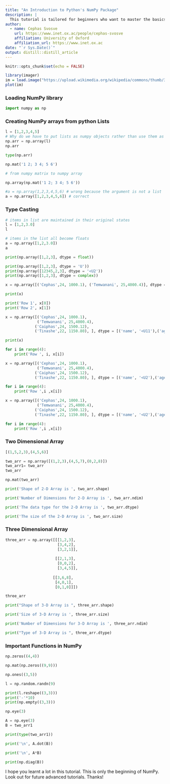 ```yaml
---
title: "An Introduction to Python's NumPy Package"
description: |
  This tutorial is tailored for beginners who want to master the basics of NumPy package.
author:
  - name: Cephas Svosve 
    url: https://www.inet.ox.ac/people/cephas-svosve
    affiliation: University of Oxford
    affiliation_url: https://www.inet.ox.ac
date: "`r Sys.Date()`"
output: distill::distill_article
---
```


```r
knitr::opts_chunk$set(echo = FALSE)
```


```r
library(imager)
im = load.image("https://upload.wikimedia.org/wikipedia/commons/thumb/3/31/NumPy_logo_2020.svg/2560px-NumPy_logo_2020.svg.png")
plot(im)
```

### Loading NumPy library

```python
import numpy as np
```


### Creating NumPy arrays from python Lists

```python
l = [1,2,3,4,5]
# Why do we have to put lists as numpy objects rather than use them as they are?
np.arr = np.array(l) 
np.arr
```


```python
type(np.arr)
```


```python
np.mat('1 2; 3 4; 5 6')
```


```python
# from numpy matrix to numpy array

np.array(np.mat('1 2; 3 4; 5 6'))
```


```python
#a = np.array(1,2,3,4,5,6) # wrong because the argument is not a list
a = np.array([1,2,3,4,5,6]) # correct
```


### Type Casting

```python
# items in list are maintained in their original states
l = [1,2,3.0] 
l
```


```python
# items in the list all become floats
a = np.array([1,2,3.0])
a
```


```python
print(np.array([1,2,3], dtype = float))
```


```python
print(np.array([1,2,3], dtype = 'U'))
print(np.array([12345,2,3], dtype = '<U2'))
print(np.array([1,2,3], dtype = complex))
```


```python
x = np.array([('Cephas',24, 1000.1), ('Temwanani', 25,4000.4)], dtype = [('name', '<U11'),('age','int'), ('salary', 'f4')])
```


```python
print(x)
```


```python
print('Row 1', x[0])
print('Row 2', x[1])
```


```python
x = np.array([('Cephas',24, 1000.1), 
              ('Temwanani', 25,4000.4),
             ('Caiphas',24, 1500.12), 
             ('Tinashe',22, 1150.80), ], dtype = [('name', '<U11'),('age','int'), ('salary', 'f4')])

print(x)
```


```python
for i in range(4):
    print('Row ', i, x[i])
```


```python
x = np.array([('Cephas',24, 1000.1), 
              ('Temwanani', 25,4000.4),
             ('Caiphas',24, 1500.12), 
             ('Tinashe',22, 1150.80), ], dtype = [('name', '<U2'),('age','U'), ('salary', 'f')])
```


```python
for i in range(4):
    print('Row ',i ,x[i])
```


```python
x = np.array([('Cephas',24, 1000.1), 
              ('Temwanani', 25,4000.4),
             ('Caiphas',24, 1500.12), 
             ('Tinashe',22, 1150.80), ], dtype = [('name', '<U2'),('age','int32'), ('salary', 'f')])
```


```python
for i in range(4):
    print('Row ',i ,x[i])
```


### Two Dimensional Array

```python
[(1,5,2,3),(4,5,6)]
```


```python
two_arr = np.array([(1,2,3),(4,5,7),(0,2,8)])
two_arr1= two_arr
two_arr
```


```python
np.mat(two_arr)
```


```python
print('Shape of 2-D Array is ', two_arr.shape)
```


```python
print('Number of Dimensions for 2-D Array is ', two_arr.ndim)
```


```python
print('The data type for the 2-D Array is ', two_arr.dtype)
```


```python
print('The size of the 2-D Array is ', two_arr.size)
```


### Three Dimensional Array

```python
three_arr = np.array([[[1,2,3],
                       [3,4,2],
                       [3,2,1]],
                      
                      [[2,1,3],
                       [0,0,2], 
                       [3,4,5]],
                     
                     [[3,6,8],
                      [4,0,1],
                      [0,1,0]]])
```


```python
three_arr

```


```python
print("Shape of 3-D Array is ", three_arr.shape)
```


```python
print('Size of 3-D Array is ', three_arr.size)
```


```python
print('Number of Dimensions for 3-D Array is ', three_arr.ndim)
```


```python
print("Type of 3-D Array is ", three_arr.dtype)
```


### Important Functions in NumPy

```python
np.zeros((4,4))
```


```python
np.mat(np.zeros((9,9)))
```


```python
np.ones((3,5))
```


```python
l = np.random.randn(9)

print(l.reshape((3,3)))
print('-'*10)
print(np.empty((3,3)))
```


```python
np.eye(3)
```


```python
A = np.eye(3)
B = two_arr1

print(type(two_arr1))

print('\n', A.dot(B))

print('\n', A*B)
```


```python
print(np.diag(B))
```

I hope you learnt a lot in this tutorial. This is only the beginning of NumPy. Look out for future advanced tutorials. Thanks!
